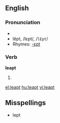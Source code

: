 ==English==

===Pronunciation===
*{{audio|en-us-leapt.ogg|Audio (US)}}
*lĕpt, /lɛpt/, /<tt>lEpt</tt>/
*Rhymes: [[Rhymes:English:-ɛpt|-ɛpt]]

===Verb===
'''leapt'''

# {{past of|[[leap]]}}

[[el:leapt]]
[[hu:leapt]]
[[vi:leapt]]

==Misspellings==

*lept